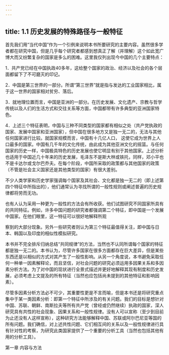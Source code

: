 ```yaml
---
---
---
```

title: 1.1 历史发展的特殊路径与一般特征
---



首先我们用“当代中国”作为一个引例来说明本书所要研究的主要内容。虽然很多学者都在研究中国，但是几乎每个研究者都感到想真正了解（并理解）这个如此宽广博大而又纷繁复杂的国家是多么的困难。这里我仅列出现今中国的几个主要特点：

1．共产党已经在中国执政40多年，这给整个国家的政治、经济以及社会的各个层面都留下了不可磨灭的印记。

2．中国是第三世界的一部分。所谓“第三世界”就是指与发达的工业国家相比，属于这一世界的国家相对贫穷、落后。

3．就地理位置而言，中国是亚洲的一部分。在历史发展、文化遗产、宗教与哲学传统以及人们的生活方式和交往关系等方面，中国都带有许多典型的亚洲国家特色。

4．上述三个特征表明，中国与三种不同类型的国家都有相似之处（共产党执政的国家、发展中国家和亚洲国家），但中国在很多地方又是独一无二的，无法与其他任何国家进行比较。就国家规模而言，中国有十几亿人口，
这使它成为世界上人口最多的国家。中国有几千年的文化传统，由此成为其他亚洲文化的摇篮。与任何国家的历史一样，中国极具特色的历史发展也使它明显有别于其他国家。上述分析也适用于中国近几十年来的历史发展，毛泽东不是斯大林或铁托，同样，邓小平也不是卡达尔或戈尔巴乔夫。在每个阶段，中国所采取的政策都与其他国家的政策（不管是社会主义国家还是其他类型的国家）有很大差别。

不少人类学家和历史学家强调每个国家及其社会、文化都是独一无二的（即上述第四个特征中所指出的），他们通常认为寻找所谓的一般性规则或阐述普遍的历史规律都将劳而无功。

也有人认为采用一种更为一般性的方法会有所收获。他们试图研究不同国家所具有的共同特征。例如，许多中国问题的研究者都强调第二个特征，即中国是一个发展中国家。在他们眼里，这一特征可以很好地解释所观

察到的大部分现象。另外一些研究者则认为第三个特征最值得关注，即中国与日本、韩国以及印度的相似性模拟研究。

本书并不完全排斥归纳总结“共同规律”的方法，当然也不认同所谓每个国家的特征都是独一无二的。本书认为，尽管许多国家在很多方面都存在巨大差异，但是某些东西还是以相似的方式对其产生了一般性影响。从另一个角度说，本书避免采取任何一种单一因素解释论，而且坚信，对社会问题的研究必须运用多因果关系和多因素分析方法。为了对中国的现状进行全景式描述并更好地解释其现有制度和历史发展，必须考虑上文提及的所有特征（当然也应包括尚未提到的其他特征和影响因素）。

尽管多因素分析方法必不可少，其重要性更是不言而喻，但是本书还是将研究重点集中于某一类因素分析：即第一个特征中所涉及的有关问题。我们的目标是想针对中国、苏联、朝鲜、南斯拉夫等所有共产党（曾经或仍然继续）执政的国家，深人研究具有共性的社会现象、因果关系和一般性规律。没有人可以宣称（至少到目前为止还没有人这样宣称），这种研究方法能够解释中国、苏联或阿尔巴尼亚等国的所有问题。我们确信，对上述共性问题、它们相互间的关系以及一般性规律进行具有针对性的考察，为研究此类国家提供了一个重要的分析工具（当然也包括其他有用的分析工具）。

第一章 内容与方法